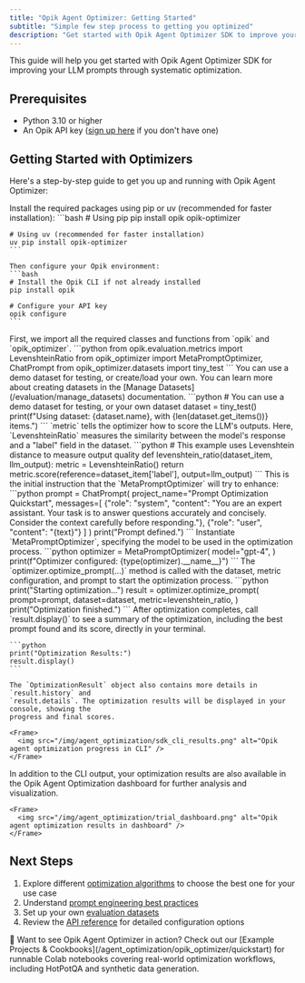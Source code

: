 ```yaml
---
title: "Opik Agent Optimizer: Getting Started"
subtitle: "Simple few step process to getting you optimized"
description: "Get started with Opik Agent Optimizer SDK to improve your LLM prompts through systematic optimization. Learn installation, configuration, and basic usage."
---
```


This guide will help you get started with Opik Agent Optimizer SDK for improving your LLM prompts
through systematic optimization.

## Prerequisites

- Python 3.10 or higher
- An Opik API key ([sign up here](https://www.comet.com/signup?from=llm) if you don't have one)

## Getting Started with Optimizers

Here's a step-by-step guide to get you up and running with Opik Agent Optimizer:

<Steps>
  <Step title="1. Install Opik and the optimizer package">
    Install the required packages using pip or uv (recommended for faster installation):
    ```bash
    # Using pip
    pip install opik opik-optimizer

    # Using uv (recommended for faster installation)
    uv pip install opik-optimizer
    ```

    Then configure your Opik environment:
    ```bash
    # Install the Opik CLI if not already installed
    pip install opik

    # Configure your API key
    opik configure
    ```

  </Step>
  <Step title="2. Import necessary modules">
    First, we import all the required classes and functions from `opik` and `opik_optimizer`.
    ```python
    from opik.evaluation.metrics import LevenshteinRatio
    from opik_optimizer import MetaPromptOptimizer, ChatPrompt
    from opik_optimizer.datasets import tiny_test
    ```
  </Step>
  <Step title="3. Define your evaluation dataset">
    You can use a demo dataset for testing, or create/load your own. You can learn more about
    creating datasets in the [Manage Datasets](/evaluation/manage_datasets) documentation.
    ```python
    # You can use a demo dataset for testing, or your own dataset
    dataset = tiny_test()
    print(f"Using dataset: {dataset.name}, with {len(dataset.get_items())} items.")
    ```
  </Step>
  <Step title="4. Configure the evaluation metric">
    `metric` tells the optimizer how to score the LLM's outputs. Here, `LevenshteinRatio` measures the similarity between the model's response and a "label" field in the dataset.
    ```python
    # This example uses Levenshtein distance to measure output quality
    def levenshtein_ratio(dataset_item, llm_output):
        metric = LevenshteinRatio()
        return metric.score(reference=dataset_item['label'], output=llm_output)
    ```
  </Step>
  <Step title="5. Define your base prompt">
    This is the initial instruction that the `MetaPromptOptimizer` will try to enhance:
    ```python
    prompt = ChatPrompt(
      project_name="Prompt Optimization Quickstart",
      messages=[
        {"role": "system", "content": "You are an expert assistant. Your task is to answer questions accurately and concisely. Consider the context carefully before responding."},
        {"role": "user", "content": "{text}"}
      ]
    )
    print("Prompt defined.")
    ```
  </Step>
  <Step title="6. Choose and configure an optimizer">
    Instantiate `MetaPromptOptimizer`, specifying the model to be used in the optimization
    process.
    ```python
    optimizer = MetaPromptOptimizer(
        model="gpt-4",
    )
    print(f"Optimizer configured: {type(optimizer).__name__}")
    ```
  </Step>
  <Step title="7. Run the optimization">
    The `optimizer.optimize_prompt(...)` method is called with the dataset, metric configuration,
    and prompt to start the optimization process.
    ```python
    print("Starting optimization...")
    result = optimizer.optimize_prompt(
        prompt=prompt,
        dataset=dataset,
        metric=levenshtein_ratio,
    )
    print("Optimization finished.")
    ```
  </Step>
  <Step title="9. View results in the CLI">
    After optimization completes, call `result.display()` to see a summary of the optimization,
    including the best prompt found and its score, directly in your terminal.

    ```python
    print("Optimization Results:")
    result.display()
    ```

    The `OptimizationResult` object also contains more details in `result.history` and
    `result.details`. The optimization results will be displayed in your console, showing the
    progress and final scores.

    <Frame>
      <img src="/img/agent_optimization/sdk_cli_results.png" alt="Opik agent optimization progress in CLI" />
    </Frame>

  </Step>
  <Step title="10. View results in the Opik dashboard">
    In addition to the CLI output, your optimization results are also available in the Opik Agent
    Optimization dashboard for further analysis and visualization.

    <Frame>
      <img src="/img/agent_optimization/trial_dashboard.png" alt="Opik agent optimization results in dashboard" />
    </Frame>

  </Step>
</Steps>

## Next Steps

1. Explore different [optimization algorithms](/agent_optimization/overview#optimization-algorithms)
   to choose the best one for your use case
2. Understand [prompt engineering best practices](/agent_optimization/best_practices/prompt_engineering)
3. Set up your own [evaluation datasets](/agent_optimization/opik_optimizer/datasets)
4. Review the [API reference](/agent_optimization/opik_optimizer/reference) for detailed
   configuration options

<Info>
  🚀 Want to see Opik Agent Optimizer in action? Check out our [Example Projects &
  Cookbooks](/agent_optimization/opik_optimizer/quickstart) for runnable Colab notebooks covering real-world
  optimization workflows, including HotPotQA and synthetic data generation.
</Info>
